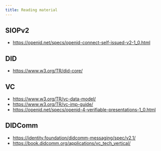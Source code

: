 ```yaml
---
title: Reading material
---
```


## SIOPv2

- https://openid.net/specs/openid-connect-self-issued-v2-1_0.html

## DID

- https://www.w3.org/TR/did-core/

## VC

- https://www.w3.org/TR/vc-data-model/
- https://www.w3.org/TR/vc-imp-guide/
- https://openid.net/specs/openid-4-verifiable-presentations-1_0.html

## DIDComm

- https://identity.foundation/didcomm-messaging/spec/v2.1/
- https://book.didcomm.org/applications/vc_tech_vertical/

